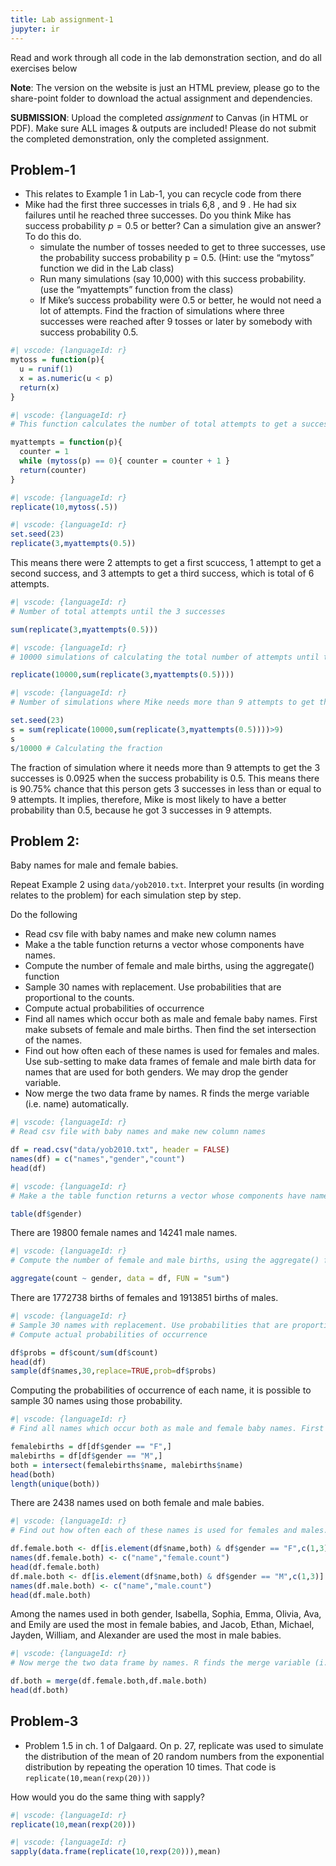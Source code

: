 ```yaml
---
title: Lab assignment-1
jupyter: ir
---
```


 
Read and work through all code in the lab demonstration section, and do all exercises below

**Note**: The version on the website is just an HTML preview, please go to the share-point folder to download the actual assignment and dependencies.

**SUBMISSION**: Upload the completed *assignment* to Canvas (in HTML or PDF). Make sure ALL images & outputs are included! Please do not submit the completed demonstration, only the completed assignment.


## Problem-1

* This relates to Example 1 in Lab-1, you can recycle code from there 
* Mike had the first three successes in trials 6,8 , and 9 . He had six failures until he reached three successes. Do you think Mike has success probability $p=0.5$ or better? Can a simulation give an answer? To do this do.
  * simulate the number of tosses needed to get to three successes, use the probability success probability p = 0.5. (Hint: use the “mytoss” function we did in the Lab class)
  * Run many simulations (say 10,000) with this success probability. (use the “myattempts” function from the class)
  * If Mike’s success probability were 0.5 or better, he would not need a lot of attempts. Find the fraction of simulations where three successes were reached after 9 tosses or later by somebody with success probability 0.5.

```r
#| vscode: {languageId: r}
mytoss = function(p){
  u = runif(1)
  x = as.numeric(u < p)
  return(x)
}
```

```r
#| vscode: {languageId: r}
# This function calculates the number of total attempts to get a success

myattempts = function(p){
  counter = 1
  while (mytoss(p) == 0){ counter = counter + 1 }
  return(counter) 
}
```

```r
#| vscode: {languageId: r}
replicate(10,mytoss(.5))
```

```r
#| vscode: {languageId: r}
set.seed(23)
replicate(3,myattempts(0.5))
```

This means there were 2 attempts to get a first scuccess, 1 attempt to get a second success, and 3 attempts to get a third success, which is total of 6 attempts.

```r
#| vscode: {languageId: r}
# Number of total attempts until the 3 successes

sum(replicate(3,myattempts(0.5)))
```

```r
#| vscode: {languageId: r}
# 10000 simulations of calculating the total number of attempts until the 3 successes

replicate(10000,sum(replicate(3,myattempts(0.5))))
```

```r
#| vscode: {languageId: r}
# Number of simulations where Mike needs more than 9 attempts to get the 3 successes

set.seed(23)
s = sum(replicate(10000,sum(replicate(3,myattempts(0.5))))>9)
s
s/10000 # Calculating the fraction
```

The fraction of simulation where it needs more than 9 attempts to get the 3 successes is 0.0925 when the success probability is 0.5. This means there is 90.75% chance that this person gets 3 successes in less than or equal to 9 attempts. It implies, therefore, Mike is most likely to have a better probability than 0.5, because he got 3 successes in 9 attempts.

## Problem 2: 

Baby names for male and female babies.

Repeat Example 2 using `data/yob2010.txt`. Interpret your results (in wording relates to the problem) for each simulation step by step.

Do the following 

* Read csv file with baby names and make new column names
* Make a the table function returns a vector whose components have names.
* Compute the number of female and male births, using the aggregate() function
* Sample 30 names with replacement. Use probabilities that are proportional to the counts.
* Compute actual probabilities of occurrence
* Find all names which occur both as male and female baby names. First make subsets of female and male births. Then find the set intersection of the names.
* Find out how often each of these names is used for females and males. Use sub-setting to make data frames of female and male birth data for names that are used for both genders. We may drop the gender variable. 
* Now merge the two data frame by names. R finds the merge variable (i.e. name) automatically.

```r
#| vscode: {languageId: r}
# Read csv file with baby names and make new column names

df = read.csv("data/yob2010.txt", header = FALSE)
names(df) = c("names","gender","count")
head(df)
```

```r
#| vscode: {languageId: r}
# Make a the table function returns a vector whose components have names.

table(df$gender)
```

There are 19800 female names and 14241 male names.

```r
#| vscode: {languageId: r}
# Compute the number of female and male births, using the aggregate() function

aggregate(count ~ gender, data = df, FUN = "sum")
```

There are 1772738 births of females and 1913851 births of males.

```r
#| vscode: {languageId: r}
# Sample 30 names with replacement. Use probabilities that are proportional to the counts.
# Compute actual probabilities of occurrence

df$probs = df$count/sum(df$count)
head(df)
sample(df$names,30,replace=TRUE,prob=df$probs)
```

Computing the probabilities of occurrence of each name, it is possible to sample 30 names using those probability.

```r
#| vscode: {languageId: r}
# Find all names which occur both as male and female baby names. First make subsets of female and male births. Then find the set intersection of the names.

femalebirths = df[df$gender == "F",]
malebirths = df[df$gender == "M",]
both = intersect(femalebirths$name, malebirths$name)
head(both)
length(unique(both))
```

There are 2438 names used on both female and male babies.

```r
#| vscode: {languageId: r}
# Find out how often each of these names is used for females and males. Use sub-setting to make data frames of female and male birth data for names that are used for both genders. We may drop the gender variable.

df.female.both <- df[is.element(df$name,both) & df$gender == "F",c(1,3)]
names(df.female.both) <- c("name","female.count")
head(df.female.both)
df.male.both <- df[is.element(df$name,both) & df$gender == "M",c(1,3)]
names(df.male.both) <- c("name","male.count")
head(df.male.both)
```

Among the names used in both gender, Isabella, Sophia, Emma, Olivia, Ava, and Emily are used the most in female babies, and Jacob, Ethan, Michael, Jayden, William, and Alexander are used the most in male babies.

```r
#| vscode: {languageId: r}
# Now merge the two data frame by names. R finds the merge variable (i.e. name) automatically.

df.both = merge(df.female.both,df.male.both)
head(df.both)
```

## Problem-3

* Problem 1.5 in ch. 1 of Dalgaard. On p. 27, replicate was used to simulate the distribution of the mean of 20 random numbers from the exponential distribution by repeating the operation 10 times. That code is `replicate(10,mean(rexp(20)))`

How would you do the same thing with sapply?

```r
#| vscode: {languageId: r}
replicate(10,mean(rexp(20)))
```

```r
#| vscode: {languageId: r}
sapply(data.frame(replicate(10,rexp(20))),mean)
```


